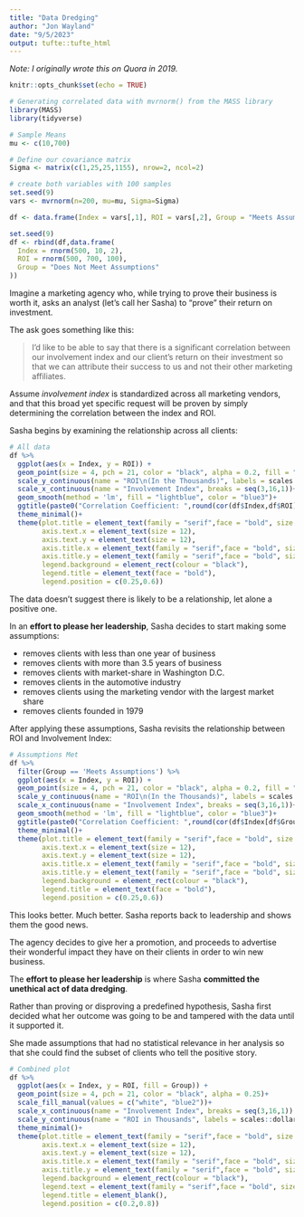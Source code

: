 ```yaml
---
title: "Data Dredging"
author: "Jon Wayland"
date: "9/5/2023"
output: tufte::tufte_html
---
```


*Note: I originally wrote this on Quora in 2019.*

```r
knitr::opts_chunk$set(echo = TRUE)

# Generating correlated data with mvrnorm() from the MASS library
library(MASS)
library(tidyverse)

# Sample Means
mu <- c(10,700)

# Define our covariance matrix
Sigma <- matrix(c(1,25,25,1155), nrow=2, ncol=2)

# create both variables with 100 samples
set.seed(9)
vars <- mvrnorm(n=200, mu=mu, Sigma=Sigma)

df <- data.frame(Index = vars[,1], ROI = vars[,2], Group = "Meets Assumptions")

set.seed(9)
df <- rbind(df,data.frame(
  Index = rnorm(500, 10, 2),
  ROI = rnorm(500, 700, 100),
  Group = "Does Not Meet Assumptions"
))
```


Imagine a marketing agency who, while trying to prove their business is worth it, asks an analyst (let’s call her Sasha) to “prove” their return on investment.

The ask goes something like this:

>I’d like to be able to say that there is a significant correlation between our involvement index and our client’s return on their investment so that we can attribute their success to us and not their other marketing affiliates.

Assume *involvement index* is standardized across all marketing vendors, and that this broad yet specific request will be proven by simply determining the correlation between the index and ROI.

Sasha begins by examining the relationship across all clients:

```r
# All data
df %>%
  ggplot(aes(x = Index, y = ROI)) +
  geom_point(size = 4, pch = 21, color = "black", alpha = 0.2, fill = "lightblue2")+
  scale_y_continuous(name = "ROI\n(In the Thousands)", labels = scales::dollar)+
  scale_x_continuous(name = "Involvement Index", breaks = seq(3,16,1))+
  geom_smooth(method = 'lm', fill = "lightblue", color = "blue3")+
  ggtitle(paste0("Correlation Coefficient: ",round(cor(df$Index,df$ROI),4)))+
  theme_minimal()+
  theme(plot.title = element_text(family = "serif",face = "bold", size = 18),
        axis.text.x = element_text(size = 12),
        axis.text.y = element_text(size = 12),
        axis.title.x = element_text(family = "serif",face = "bold", size = 14),
        axis.title.y = element_text(family = "serif",face = "bold", size = 14),
        legend.background = element_rect(colour = "black"),
        legend.title = element_text(face = "bold"),
        legend.position = c(0.25,0.6))
```

The data doesn’t suggest there is likely to be a relationship, let alone a positive one.

In an **effort to please her leadership**, Sasha decides to start making some assumptions:

* removes clients with less than one year of business
* removes clients with more than 3.5 years of business
* removes clients with market-share in Washington D.C.
* removes clients in the automotive industry
* removes clients using the marketing vendor with the largest market share
* removes clients founded in 1979

After applying these assumptions, Sasha revisits the relationship between ROI and Involvement Index:

```r
# Assumptions Met
df %>%
  filter(Group == 'Meets Assumptions') %>%
  ggplot(aes(x = Index, y = ROI)) +
  geom_point(size = 4, pch = 21, color = "black", alpha = 0.2, fill = "lightblue2")+
  scale_y_continuous(name = "ROI\n(In the Thousands)", labels = scales::dollar)+
  scale_x_continuous(name = "Involvement Index", breaks = seq(3,16,1))+
  geom_smooth(method = 'lm', fill = "lightblue", color = "blue3")+
  ggtitle(paste0("Correlation Coefficient: ",round(cor(df$Index[df$Group == 'Meets Assumptions'],df$ROI[df$Group == 'Meets Assumptions']),4)))+
  theme_minimal()+
  theme(plot.title = element_text(family = "serif",face = "bold", size = 18),
        axis.text.x = element_text(size = 12),
        axis.text.y = element_text(size = 12),
        axis.title.x = element_text(family = "serif",face = "bold", size = 14),
        axis.title.y = element_text(family = "serif",face = "bold", size = 14),
        legend.background = element_rect(colour = "black"),
        legend.title = element_text(face = "bold"),
        legend.position = c(0.25,0.6))
```

This looks better. Much better. Sasha reports back to leadership and shows them the good news.

The agency decides to give her a promotion, and proceeds to advertise their wonderful impact they have on their clients in order to win new business.

The **effort to please her leadership** is where Sasha **committed the unethical act of data dredging**.

Rather than proving or disproving a predefined hypothesis, Sasha first decided what her outcome was going to be and tampered with the data until it supported it.

She made assumptions that had no statistical relevance in her analysis so that she could find the subset of clients who tell the positive story.

```r
# Combined plot
df %>%
  ggplot(aes(x = Index, y = ROI, fill = Group)) +
  geom_point(size = 4, pch = 21, color = "black", alpha = 0.25)+
  scale_fill_manual(values = c("white", "blue2"))+
  scale_x_continuous(name = "Involvement Index", breaks = seq(3,16,1)) +
  scale_y_continuous(name = "ROI in Thousands", labels = scales::dollar)+
  theme_minimal()+
  theme(plot.title = element_text(family = "serif",face = "bold", size = 18),
        axis.text.x = element_text(size = 12),
        axis.text.y = element_text(size = 12),
        axis.title.x = element_text(family = "serif",face = "bold", size = 14),
        axis.title.y = element_text(family = "serif",face = "bold", size = 14),
        legend.background = element_rect(colour = "black"),
        legend.text = element_text(family = "serif",face = "bold", size = 12),
        legend.title = element_blank(),
        legend.position = c(0.2,0.8))
```